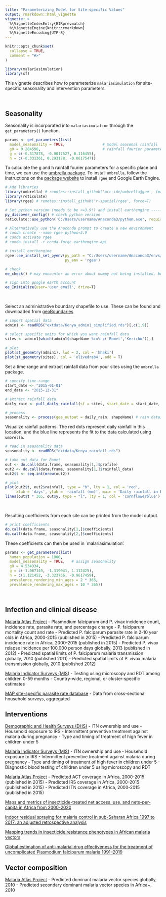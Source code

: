 ```yaml
---
title: "Parameterizing Model for Site-specific Values"
output: rmarkdown::html_vignette
vignette: >
  %\VignetteIndexEntry{EIRprevmatch}
  %\VignetteEngine{knitr::rmarkdown}
  %\VignetteEncoding{UTF-8}
---
```


```r
knitr::opts_chunk$set(
  collapse = TRUE,
  comment = "#>"
)
```

```r
library(malariasimulation)
library(sf)
```

This vignette describes how to parameterize `malariasimulation` for site-specific seasonality and intervention parameters. 

<br>

## Seasonality

Seasonality is incorporated into `malariasimulation` through the `get_parameters()` function. 

```r
params <- get_parameters(list(
  model_seasonality = TRUE,                 # model seasonal rainfall
  g0 = 0.284596,                            # rainfall fourier parameters
  g = c(-0.317878, -0.0017527, 0.116455),     
  h = c(-0.331361, 0.293128, -0.0617547))     
```

To calculate the g and h rainfall fourier parameters for a specific place and time, we can use the [umbrella package](https://github.com/mrc-ide/umbrella/tree/gee). To install `umbrella`, follow the instructions on the [package website](https://github.com/mrc-ide/umbrella/tree/gee) to install `rgee` and Google Earth Engine. 

```r
# Add libraries
library(umbrella) # remotes::install_github('mrc-ide/umbrella@gee', force=T)
library(reticulate)
library(rgee) # remotes::install_github('r-spatial/rgee', force=T)

# Set python version (needs to be <=3.9!) and install earthengine --------------
py_discover_config() # check python version
reticulate::use_python('C:/Users/username/Anaconda3/python.exe', required=T)

# Alternatively use the Anaconda prompt to create a new environment
# conda create --name rgee python=3.9
# conda activate rgee
# conda install -c conda-forge earthengine-api

# install earthengine
rgee::ee_install_set_pyenv(py_path = "C:/Users/username/Anaconda3/envs/rgee/python.exe", 
                           py_env = 'rgee')

# check
ee_check() # may encounter an error about numpy not being installed, but keep going

# sign into google earth account
ee_Initialize(user='user_email', drive=T) 
```

<br>

Select an administrative boundary shapefile to use. These can be found and downloaded from [geoBoundaries](https://www.geoboundaries.org/index.html#getdata).

```r
# import spatial data
admin1 <- readRDS("extdata/Kenya_admin1_simplified.rds")[,c(1,9)]

# select specific units for which you want rainfall data
sites <- admin1[which(admin1$shapeName %in% c('Bomet','Kericho')),]
  
# plot
plot(st_geometry(admin1), lwd = 2, col = 'khaki')
plot(st_geometry(sites), col = 'olivedrab4', add = T)
```

Set a time range and extract rainfall data from your sites using the `umbrella` package.

```r
# specify time-range
start_date <- "2015-01-01"
end_date <- "2015-12-31"

# extract rainfall data
daily_rain <- pull_daily_rainfall(sf = sites, start_date = start_date, end_date = end_date)

# process
seasonality <- process(gee_output = daily_rain, shapeName) # rain data, grouping variable
```

Visualize rainfall patterns. The red dots represent daily rainfall in this location, and the blue line represents the fit to the data calculated using `umbrella`.

```r
# read in seasonality data
seasonality <- readRDS("extdata/Kenya_rainfall.rds")

# take out data for Bomet
out <- do.call(data.frame, seasonality[1,]$profile)
out2 <- do.call(data.frame, seasonality[1,]$rainfall_data)
out2$t <- seq.int(nrow(out2))

# plot
plot(out2$t, out2$rainfall, type = "b", lty = 1, col = 'red',  
     xlab = 'days', ylab = 'rainfall (mm)', main = 'Daily rainfall in Bomet, Kenya, 2015')
lines(out$t * 365, out$y, type = "l", lty = 1, col = 'cornflowerblue')

```  
<br>

Resulting coefficients from each site can be printed from the model output. 

```r
# print coefficients
do.call(data.frame, seasonality[1,]$coefficients)
do.call(data.frame, seasonality[2,]$coefficients)
```

These coefficients can then be used in `malariasimulation'.
```r
params <- get_parameters(list(
  human_population = 1000,
  model_seasonality = TRUE,   # assign seasonality
  g0 = 4.534334,                              
  g = c(-1.067149, -1.319041, 1.112425),     
  h = c(1.121452, -3.323766, -0.9617459),     
  prevalence_rendering_min_ages = 2 * 365,
  prevalence_rendering_max_ages = 10 * 365))

```

<br>

## Infection and clinical disease

[Malaria Atlas Project](https://malariaatlas.org/data-directory/)
 -  Plasmodium falciparum and P. vivax incidence count, incidence rate, parasite rate, and percentage change
 - P. falciparum mortality count and rate
 - Predicted P. falciparum parasite rate in 2-10 year olds in Africa, 2000-2015 (published in 2015)
 - Predicted P. falciparum incidence rate in Africa, 2000-2015 (published in 2015)
 - Predicted P. vivax relapse incidence per 100,000 person days globally, 2013 (published in 2012)
 - Predicted spatial limits of P. falciparum malaria transmission globally, 2010 (published 2011)
 - Predicted spatial limits of P. vivax malaria transmission globally, 2010 (published 2012)
 
[Malaria Indicator Surveys (MIS)](https://dhsprogram.com/)
 - Testing using microscopy and RDT among children 0-59 months
 - Country-wide, regional, or cluster-specific estimates
 
[MAP site-specific parasite rate database](https://malariaatlas.org/pr-survey-data/)
 - Data from cross-sectional household surveys, aggregated
 

## Interventions

[Demographic and Health Surveys (DHS)](https://dhsprogram.com/)
 - ITN ownership and use
 - Household exposure to IRS
 - Intermittent preventive treatment against malaria during pregnancy
 - Type and timing of treatment of high fever in children under 5

[Malaria Indicator Surveys (MIS)](https://dhsprogram.com/)
 - ITN ownership and use
 - Household exposure to IRS
 - Intermittent preventive treatment against malaria during pregnancy
 - Type and timing of treatment of high fever in children under 5
 - Diagnostic blood testing of children under 5 using microscopy and RDT

[Malaria Atlas Project](https://malariaatlas.org/data-directory/)
 - Predicted ACT coverage in Africa, 2000-2015 (published in 2015)
 - Predicted IRS coverage in Africa, 2000-2015 (published in 2015)
 - Predicted ITN coverage in Africa, 2000-2015 (published in 2015)

[Maps and metrics of insecticide-treated net access, use, and nets-per-capita in Africa from 2000-2020](https://www.nature.com/articles/s41467-021-23707-7)

[Indoor residual spraying for malaria control in sub-Saharan Africa 1997 to 2017: an adjusted retrospective analysis](https://malariajournal.biomedcentral.com/articles/10.1186/s12936-020-03216-6)

[Mapping trends in insecticide resistance phenotypes in African malaria vectors](https://journals.plos.org/plosbiology/article?id=10.1371/journal.pbio.3000633)

[Global estimation of anti-malarial drug effectiveness for the treatment of uncomplicated Plasmodium falciparum malaria 1991–2019](https://www.ncbi.nlm.nih.gov/pmc/articles/PMC7573874/)


## Vector composition

[Malaria Atlas Project](https://malariaatlas.org/data-directory/)
 - Predicted dominant malaria vector species globally, 2010
 - Predicted secondary dominant malaria vector species in Africa+, 2010
 

